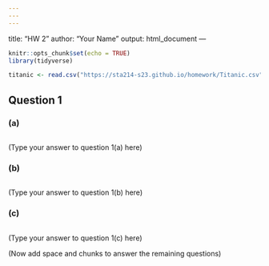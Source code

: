 ```yaml
---
---
---
```

title: "HW 2"
author: "Your Name"
output: html_document
---

```r
knitr::opts_chunk$set(echo = TRUE)
library(tidyverse)

titanic <- read.csv("https://sta214-s23.github.io/homework/Titanic.csv")
```

## Question 1

### (a)

```r

```

(Type your answer to question 1(a) here)


### (b)

```r

```

(Type your answer to question 1(b) here)

### (c)

```r

```

(Type your answer to question 1(c) here)

(Now add space and chunks to answer the remaining questions)

